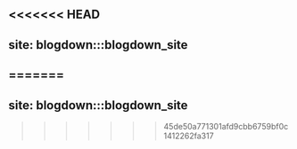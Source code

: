 <<<<<<< HEAD
---
site: blogdown:::blogdown_site
---
=======
---
site: blogdown:::blogdown_site
---
>>>>>>> 45de50a771301afd9cbb6759bf0c1412262fa317
